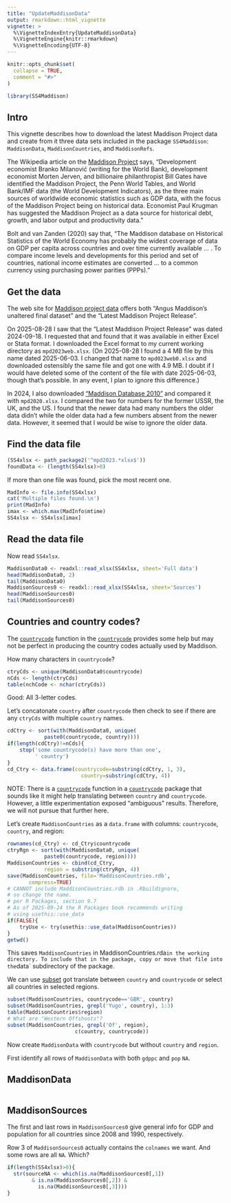 ```yaml
---
title: "UpdateMaddisonData"
output: rmarkdown::html_vignette
vignette: >
  %\VignetteIndexEntry{UpdateMaddisonData}
  %\VignetteEngine{knitr::rmarkdown}
  %\VignetteEncoding{UTF-8}
---
```


```r
knitr::opts_chunk$set(
  collapse = TRUE,
  comment = "#>"
)
```

```r
library(SS4Maddison)
```

## Intro 

This vignette describes how to download the latest Maddison Project data and create from it three data sets included in the package `SS4Maddison`: `MaddisonData`, `MaddisonCountries`, and `MaddisonRefs`. 

The Wikipedia article on the [Maddison Project](https://en.wikipedia.org/wiki/Maddison_Project) says, "Development economist Branko Milanović (writing for the World Bank), development economist Morten Jerven, and billionaire philanthropist Bill Gates have identified the Maddison Project, the Penn World Tables, and World Bank/IMF data (the World Development Indicators), as the three main sources of worldwide economic statistics such as GDP data, with the focus of the Maddison Project being on historical data. Economist Paul Krugman has suggested the Maddison Project as a data source for historical debt, growth, and labor output and productivity data."  

Bolt and van Zanden (2020) say that, "The Maddison database on Historical Statistics of the World Economy has probably the widest coverage of data on GDP per capita across countries and over time currently available ... . To compare income levels and developments for this period and set of countries, national income estimates are converted ... to a common currency using purchasing power parities (PPPs)." 

## Get the data

The web site for [Maddison project data](https://www.rug.nl/ggdc/historicaldevelopment/maddison/) offers both "Angus Maddison's unaltered final dataset" and the "Latest Maddison Project Release".

On 2025-08-28 I saw that the "Latest Maddison Project Release" was dated 2024-09-18. I requested that and found that it was available in either Excel or Stata format. I downloaded the Excel format to my current working directory as `mpd2023web.xlsx`. (On 2025-08-28 I found a 4 MB file by this name dated 2025-06-03. I changed that name to `mpd023web0.xlsx` and downloaded ostensibly the same file and got one with 4.9 MB. I doubt if I would have deleted some of the content of the file with date 2025-06-03, though that's possible. In any event, I plan to ignore this difference.) 

In 2024, I also downloaded ["Maddison Database 2010"](https://www.rug.nl/ggdc/historicaldevelopment/maddison/releases/maddison-database-2010) and compared it with `mpd2020.xlsx`. I compared the two for numbers for the former USSR, the UK, and the US. I found that the newer data had many numbers the older data didn't while the older data had a few numbers absent from the newer data. However, it seemed that I would be wise to ignore the older data. 

## Find the data file

```r
(SS4xlsx <- path_package2('^mpd2023.*xlsx$'))
foundData <- (length(SS4xlsx)>0)
```

If more than one file was found, pick the most recent one. 

```r
MadInfo <- file.info(SS4xlsx)
cat('Multiple files found.\n')
print(MadInfo)
imax <- which.max(MadInfo$mtime)
SS4xlsx <- SS4xlsx[imax]
```

## Read the data file

Now read `SS4xlsx`. 

```r
MaddisonData0 <- readxl::read_xlsx(SS4xlsx, sheet='Full data')
head(MaddisonData0, 2)
tail(MaddisonData0)
MaddisonSources0 <- readxl::read_xlsx(SS4xlsx, sheet='Sources')
head(MaddisonSources0)
tail(MaddisonSources0)
```

## Countries and country codes? 

The [`countrycode`](https://search.r-project.org/CRAN/refmans/countrycode/html/countrycode.html) function in the [`countrycode`](https://search.r-project.org/CRAN/refmans/countrycode/html/00Index.html) provides some help but may not be perfect in producing the country codes actually used by Maddison. 

How many characters in `countrycode`? 

```r
ctryCds <- unique(MaddisonData0$countrycode)
nCds <- length(ctryCds)
table(nchCode <- nchar(ctryCds))
```

Good: All 3-letter codes. 

Let's concatonate `country` after `countrycode` then check to see if there are any `ctryCds` with multiple `country` names. 

```r
cdCtry <- sort(with(MaddisonData0, unique(
            paste0(countrycode, country))))
if(length(cdCtry)!=nCds){
    stop('some countrycode(s) have more than one', 
         ' country')
}
cd_Ctry <- data.frame(countrycode=substring(cdCtry, 1, 3),
                        country=substring(cdCtry, 4))
```

NOTE: There is a [`countrycode`](https://search.r-project.org/CRAN/refmans/countrycode/html/countrycode.html) function in a [`countrycode`](https://search.r-project.org/CRAN/refmans/countrycode/html/00Index.html) package that sounds like it might help translating between `country` and `countrycode`. However, a little experimentation exposed "ambiguous" results. Therefore, we will not pursue that further here. 

Let's create `MaddisonCountries` as a `data.frame` with columns: `countrycode`, `country`, and region: 

```r
rownames(cd_Ctry) <- cd_Ctry$countrycode
ctryRgn <- sort(with(MaddisonData0, unique(
            paste0(countrycode, region))))
MaddisonCountries <- cbind(cd_Ctry, 
            region = substring(ctryRgn, 4))
save(MaddisonCountries, file='MaddisonCountries.rdb', 
       compress=TRUE)  
# CANNOT include MaddisonCountries.rdb in .Rbuildignore, 
# so change the name.   
# per R Packages, section 9.7  
# As of 2025-09-24 the R Packages book recommends writing 
# using usethis::use_data 
if(FALSE){  
    tryUse <- try(usethis::use_data(MaddisonCountries))
}
getwd()
```

This saves `MaddisonCountries` in MaddisonCountries.rda` in the working directory. To include that in the package, copy or move that file into the `data` subdirectory of the package. 

We can use [subset](https://www.rdocumentation.org/packages/base/versions/3.6.2/topics/subset) got translate between `country` and `countrycode` or select all countries in selected regions. 

```r
subset(MaddisonCountries, countrycode=='GBR', country)
subset(MaddisonCountries, grepl('Yugo', country), 1:3)
table(MaddisonCountries$region)
# What are "Western Offshoots"? 
subset(MaddisonCountries, grepl('Of', region), 
                      c(country, countrycode))
```

Now create `MaddisonData` with `countrycode` but without `country` and `region`.

First identify all rows of `MaddisonData` with both `gdppc` and `pop` `NA`. 

## MaddisonData

```r



  

```

## MaddisonSources

The first and last rows in `MaddisonSources0` give general info for GDP and population for all countries since 2008 and 1990, respectively. 

Row 3 of `MaddisonSources0` actually contains the `colnames` we want. And some rows are all `NA`. Which? 

```r
if(length(SS4xlsx)>0){
  str(sourceNA <- which(is.na(MaddisonSources0[,1])
        & is.na(MaddisonSources0[,2]) & 
          is.na(MaddisonSources0[,3])))
}
```
